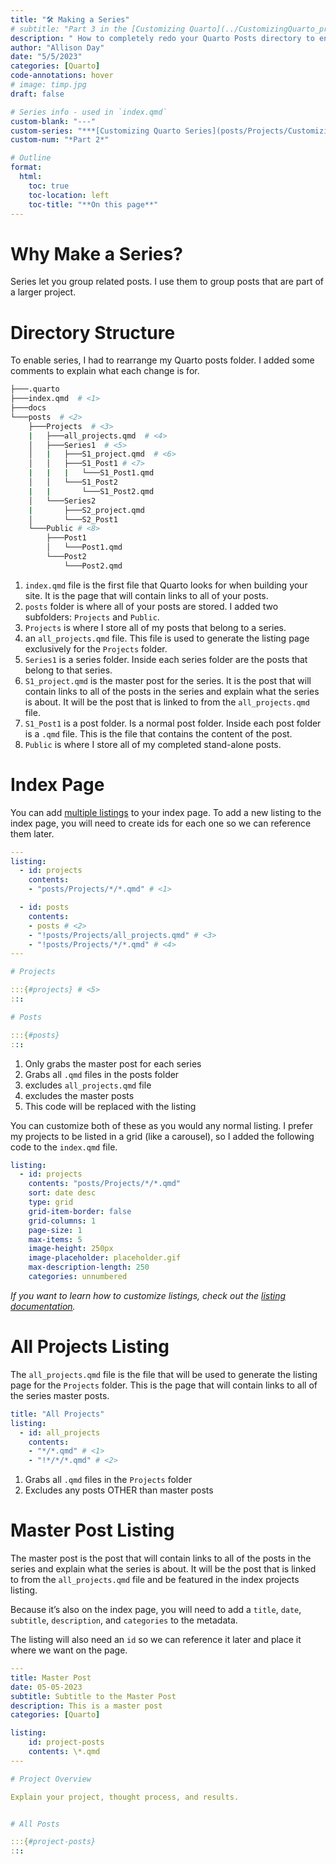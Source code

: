 ```yaml
---
title: "🛠️ Making a Series"
# subtitle: "Part 3 in the [Customizing Quarto](../CustomizingQuarto_project.qmd) series"
description: " How to completely redo your Quarto Posts directory to enable series! (*Inspired by [this post](https://albert-rapp.de/posts/13_quarto_blog_writing_guide/13_quarto_blog_writing_guide.html#create-your-own-series) by Albert Rapp*)"
author: "Allison Day"
date: "5/5/2023"
categories: [Quarto]
code-annotations: hover
# image: timp.jpg
draft: false

# Series info - used in `index.qmd`
custom-blank: "---"
custom-series: "***[Customizing Quarto Series](posts/Projects/CustomizingQuarto/CustomizingQuarto_project.qmd)***"
custom-num: "*Part 2*"

# Outline
format: 
  html: 
    toc: true 
    toc-location: left 
    toc-title: "**On this page**" 
---
```


# Why Make a Series?

Series let you group related posts. I use them to group posts that are part of a larger project.

# Directory Structure

To enable series, I had to rearrange my Quarto posts folder. I added some comments to explain what each change is for.

```bash
├───.quarto
├───index.qmd  # <1>
├───docs
└───posts  # <2>
    ├───Projects  # <3>
    |   ├───all_projects.qmd  # <4>
    │   ├───Series1  # <5>
    │   |   ├───S1_project.qmd  # <6>
    │   │   ├───S1_Post1 # <7>
    |   |   |   └───S1_Post1.qmd
    │   │   └───S1_Post2
    |   |       └───S1_Post2.qmd
    │   └───Series2
    |       ├───S2_project.qmd
    │       └───S2_Post1
    └───Public # <8>
        ├───Post1
        │   └───Post1.qmd
        └───Post2
            └───Post2.qmd
```
1. `index.qmd` file is the first file that Quarto looks for when building your site. It is the page that will contain links to all of your posts.
2. `posts` folder is where all of your posts are stored. I added two subfolders: `Projects` and `Public`.
3. `Projects` is where I store all of my posts that belong to a series.
4. an `all_projects.qmd` file. This file is used to generate the listing page exclusively for the `Projects` folder. 
5. `Series1` is a series folder. Inside each series folder are the posts that belong to that series.
6. `S1_project.qmd` is the master post for the series. It is the post that will contain links to all of the posts in the series and explain what the series is about. It will be the post that is linked to from the `all_projects.qmd` file.
7. `S1_Post1` is a post folder. Is a normal post folder. Inside each post folder is a `.qmd` file. This is the file that contains the content of the post.
8. `Public` is where I store all of my completed stand-alone posts.

# Index Page

<!-- 
https://quarto.org/docs/websites/website-listings.html
https://quarto.org/docs/websites/website-listings-custom.html#metadata-file-listings 
https://quarto.org/docs/reference/globs.html
-->

You can add [multiple listings](https://quarto.org/docs/websites/website-listings.html#multiple-listings) to your index page. To add a new listing to the index page, you will need to create ids for each one so we can reference them later. 

```YAML
---
listing:
  - id: projects
    contents: 
    - "posts/Projects/*/*.qmd" # <1>

  - id: posts
    contents: 
    - posts # <2>
    - "!posts/Projects/all_projects.qmd" # <3>
    - "!posts/Projects/*/*.qmd" # <4>
---

# Projects

:::{#projects} # <5>
:::

# Posts

:::{#posts}
:::
```
1. Only grabs the master post for each series
2. Grabs all `.qmd` files in the posts folder
3. excludes `all_projects.qmd` file
4. excludes the master posts
5. This code will be replaced with the listing

You can customize both of these as you would any normal listing. I prefer my projects to be listed in a grid (like a carousel), so I added the following code to the `index.qmd` file.

```YAML
listing:
  - id: projects
    contents: "posts/Projects/*/*.qmd"
    sort: date desc
    type: grid
    grid-item-border: false
    grid-columns: 1
    page-size: 1
    max-items: 5
    image-height: 250px
    image-placeholder: placeholder.gif
    max-description-length: 250
    categories: unnumbered
```

*If you want to learn how to customize listings, check out the [listing documentation](https://quarto.org/docs/websites/website-listings.html).*

# All Projects Listing

The `all_projects.qmd` file is the file that will be used to generate the listing page for the `Projects` folder. This is the page that will contain links to all of the series master posts. 

```YAML
title: "All Projects"
listing:
  - id: all_projects
    contents:   
    - "*/*.qmd" # <1>
    - "!*/*/*.qmd" # <2>
```
1. Grabs all `.qmd` files in the `Projects` folder
2. Excludes any posts OTHER than master posts


# Master Post Listing

The master post is the post that will contain links to all of the posts in the series and explain what the series is about. It will be the post that is linked to from the `all_projects.qmd` file and be featured in the index projects listing. 

Because it's also on the index page, you will need to add a `title`, `date`, `subtitle`, `description`, and `categories` to the metadata. 

The listing will also need an `id` so we can reference it later and place it where we want on the page.


```YAML
---
title: Master Post
date: 05-05-2023
subtitle: Subtitle to the Master Post
description: This is a master post
categories: [Quarto]

listing: 
    id: project-posts
    contents: \*.qmd
---

# Project Overview

Explain your project, thought process, and results.


# All Posts

:::{#project-posts}
:::
```
